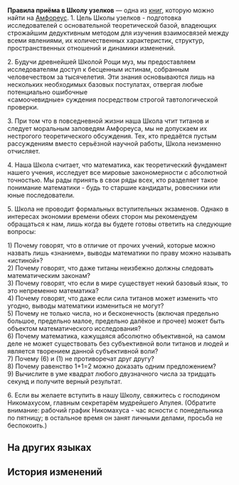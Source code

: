 {{Книга Инфобокс
|id           = 493
|Название     = 
|Изображение  = Предмет Правила приёма в Школу узелков.png
|Мир          = Амфореус
|Томов        = 1
|Автор        = <!--нужно добавить-->
|Описание     = Недавно принятые правила приёма в Школу узелков Рощи муз. Из текста можно понять, что в Школе перечисленные требования считаются базовыми и очень простыми.
|Том1         = {{tx}}
|Источник1    = {{tx|Отсутствует источник}}
|Персонажи    = 
|Фракции      = 
}}
'''Правила приёма в Школу узелков''' — одна из [[Книги|книг]], которую можно найти на [[Амфореус]].
<!--
==Получение==
<gallery>
Книга НАЗВАНИЕ.png|НАЗВАНИЕ
Локация НАЗВАНИЕ.png|Расположение на карте. Ближайший пространственный якорь «[[НАЗВАНИЕ]]»
</gallery>
-->
1. Цель Школы узелков - подготовка исследователей с основательной теоретической базой, владеющих строжайшим дедуктивным методом для изучения взаимосвязей между всеми явлениями, их количественных характеристик, структур, пространственных отношений и динамики изменений.

2. Будучи древнейшей Школой Рощи муз, мы предоставляем исследователям доступ к бесценным истинам, собранным человечеством за тысячелетия. Эти знания основываются лишь на нескольких необходимых базовых постулатах, отвергая любые потенциально ошибочные<br />
«самоочевидные» суждения посредством строгой тавтологической проверки.

3. При том что в повседневной жизни наша Школа чтит титанов и следует моральным заповедям Амфореуса, мы не допускаем их нестрогого теоретического обсуждения. Тех, кто предаётся пустым рассуждениям вместо серьёзной научной работы, Школа неизменно отчисляет.

4. Наша Школа считает, что математика, как теоретический фундамент нашего учения, исследует все мировые закономерности с абсолютной точностью. Мы рады принять в свои ряды всех, кто разделяет такое понимание математики - будь то старшие кандидаты, ровесники или юные последователи.

5. Школа не проводит формальных вступительных экзаменов. Однако в интересах экономии времени обеих сторон мы рекомендуем обращаться к нам, лишь когда вы будете готовы ответить на следующие вопросы:

1) Почему говорят, что в отличие от прочих учений, которые можно назвать лишь «знанием», выводы математики по праву можно называть «истиной»?<br />
2) Почему говорят, что даже титаны неизбежно должны следовать математическим законам?<br />
3) Почему говорят, что если в мире существует некий базовый язык, то это непременно математика?<br />
4) Почему говорят, что даже если сила титанов может изменить что угодно, выводы математики измениться не могут?<br />
5) Почему не только числа, но и бесконечность (включая предельно большое, предельно малое, предельно далёкое и прочее) может быть объектом математического исследования?<br />
6) Почему математика, кажущаяся абсолютно объективной, на самом деле не может существовать без субъективной воли титанов и людей и является творением данной субъективной воли?<br />
7) Почему (6) и (1) не противоречат друг другу?<br />
8) Почему равенство 1+1=2 можно доказать одним предложением?<br />
9) Вычислите в уме квадрат любого двузначного числа за тридцать секунд и получите верный результат.

6. Если вы желаете вступить в нашу Школу, свяжитесь с господином Никомахусом, главным секретарём мудрейшего Апулея. (Обратите внимание: рабочий график Никомахуса - час ясности с понедельника по пятницу; в остальное время он занят личными делами, просьба не беспокоить.)

==На других языках==
{{На других языках
|en   = Nodist Recruitment Prospectus
|zhs  = 绳结学派招生简章
|zht  = 繩結學派招生簡章
|ja   = 結縄学派の募集要項
|ko   = 노두스 학파 모집 요강
|es   = Guía de admisión de la Escuela Nodista
|fr   = Brochure de recrutement de l'École nœudiste
|ru   = Правила приёма в Школу узелков
|th   = ประกาศรับสมัครนักเรียน สำนักเงื่อนคำนวณ
|vi   = Thể Lệ Chiêu Sinh Học Phái Dây Thừng
|de   = Aufnahmerichtlinien des Nodismus
|id   = Brosur Penerimaan Murid Sekolah Simpul
|pt   = Prospecto de Recrutamento dos Nodistas
}}

==История изменений==
{{История изменений|3.1}}